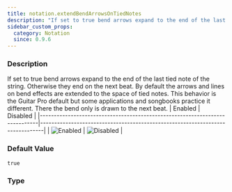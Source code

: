 ```yaml
---
title: notation.extendBendArrowsOnTiedNotes
description: "If set to true bend arrows expand to the end of the last tied note of the string. Otherwise they end on the next beat."
sidebar_custom_props:
  category: Notation
  since: 0.9.6
---
```




<SettingsHeader />

### Description
If set to true bend arrows expand to the end of the last tied note of the string. Otherwise they end on the next beat. By default the arrows and lines on bend effects are extended to the space of tied notes. This behavior is the Guitar Pro default but some applications and songbooks practice it different.
There the bend only is drawn to the next beat.
| Enabled                                                                     | Disabled                                                                      |
|-----------------------------------------------------------------------------|-------------------------------------------------------------------------------|
| ![Enabled](/img/reference/property/extendbendarrowsontiednotes-enabled.png) | ![Disabled](/img/reference/property/extendbendarrowsontiednotes-disabled.png) |


### Default Value

`true`

### Type

<CodeBadge type="js" name="boolean" /><CodeBadge type="net" name="bool" /><CodeBadge type="android" name="Boolean" />